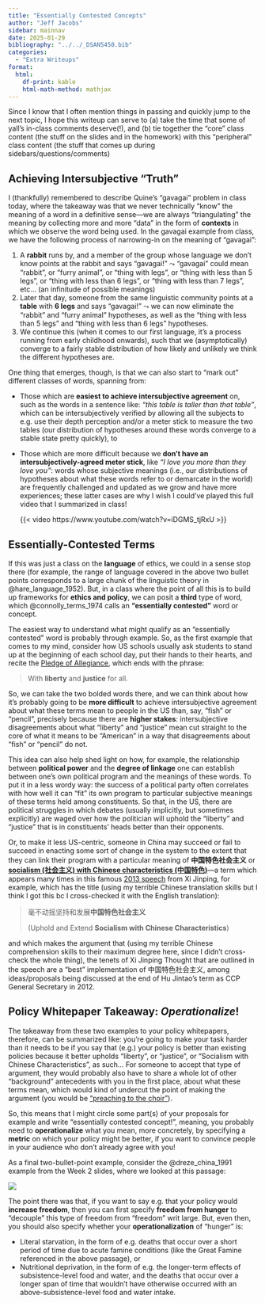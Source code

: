 ```yaml
---
title: "Essentially Contested Concepts"
author: "Jeff Jacobs"
sidebar: mainnav
date: 2025-01-29
bibliography: "../../_DSAN5450.bib"
categories:
  - "Extra Writeups"
format:
  html:
    df-print: kable
    html-math-method: mathjax
---
```


Since I know that I often mention things in passing and quickly jump to the next topic, I hope this writeup can serve to (a) take the time that some of yall's in-class comments deserve(!), and (b) tie together the "core" class content (the stuff on the slides and in the homework) with this "peripheral" class content (the stuff that comes up during sidebars/questions/comments)

## Achieving Intersubjective "Truth"

I (thankfully) remembered to describe Quine's "gavagai" problem in class today, where the takeaway was that we never technically "know" the meaning of a word in a definitive sense---we are always "triangulating" the meaning by collecting more and more "data" in the form of **contexts** in which we observe the word being used. In the gavagai example from class, we have the following process of narrowing-in on the meaning of "gavagai":

1. A **rabbit** runs by, and a member of the group whose language we don't know points at the rabbit and says "gavagai!" $\leadsto$ "gavagai" could mean "rabbit", or "furry animal", or "thing with legs", or "thing with less than 5 legs", or "thing with less than 6 legs", or "thing with less than 7 legs", etc... (an infinitude of possible meanings)
2. Later that day, someone from the same linguistic community points at a **table** with **6 legs** and says "gavagai!" $\leadsto$ we can now eliminate the "rabbit" and "furry animal" hypotheses, as well as the "thing with less than 5 legs" and "thing with less than 6 legs" hypotheses.
3. We continue this (when it comes to our first language, it's a process running from early childhood onwards), such that we (asymptotically) converge to a fairly stable distribution of how likely and unlikely we think the different hypotheses are.

One thing that emerges, though, is that we can also start to "mark out" different classes of words, spanning from:

* Those which are **easiest to achieve intersubjective agreement** on, such as the words in a sentence like: *"this table is taller than that table"*, which can be intersubjectively verified by allowing all the subjects to e.g. use their depth perception and/or a meter stick to measure the two tables (our distribution of hypotheses around these words converge to a stable state pretty quickly), to
* Those which are more difficult because we **don't have an intersubjectively-agreed meter stick**, like *"I love you more than they love you"*: words whose subjective meanings (i.e., our distributions of hypotheses about what these words refer to or demarcate in the world) are frequently challenged and updated as we grow and have more experiences; these latter cases are why I wish I could've played this full video that I summarized in class!

  {{< video https://www.youtube.com/watch?v=iDGMS_tjRxU >}}

## Essentially-Contested Terms

If this was just a class on the **language** of ethics, we could in a sense stop there (for example, the range of language covered in the above two bullet points corresponds to a large chunk of the linguistic theory in @hare_language_1952). But, in a class where the point of all this is to build up frameworks for **ethics and policy**, we can posit a **third** type of word, which @connolly_terms_1974 calls an **"essentially contested"** word or concept.

The easiest way to understand what might qualify as an "essentially contested" word is probably through example. So, as the first example that comes to my mind, consider how US schools usually ask students to stand up at the beginning of each school day, put their hands to their hearts, and recite the [Pledge of Allegiance](https://en.wikipedia.org/wiki/Pledge_of_Allegiance), which ends with the phrase:

> With **liberty** and **justice** for all.

So, we can take the two bolded words there, and we can think about how it's probably going to be **more difficult** to achieve intersubjective agreement about what these terms mean to people in the US than, say, "fish" or "pencil", precisely because there are **higher stakes**: intersubjective disagreements about what "liberty" and "justice" mean cut straight to the core of what it means to be "American" in a way that disagreements about "fish" or "pencil" do not.

This idea can also help shed light on how, for example, the relationship between **political power** and the **degree of linkage** one can establish between one's own political program and the meanings of these words. To put it in a less wordy way: the success of a political party often correlates with how well it can "fit" its own program to particular subjective meanings of these terms held among constituents. So that, in the US, there are political struggles in which debates (usually implicitly, but sometimes explicitly) are waged over how the politician will uphold the "liberty" and "justice" that is in constituents' heads better than their opponents.

Or, to make it less US-centric, someone in China may succeed or fail to succeed in enacting some sort of change in the system to the extent that they can link their program with a particular meaning of **中国特色社会主义** or **[socialism (社会主义) with Chinese characteristics (中国特色)](https://en.wikipedia.org/wiki/Socialism_with_Chinese_characteristics)**---a term which appears many times in this famous [2013 speech](https://syss.12371.cn/2015/05/18/ARTI1431918530288642.shtml) from Xi Jinping, for example, which has the title (using my terrible Chinese translation skills but I think I got this bc I cross-checked it with the English translation):

> 毫不动摇坚持和发展**中国特色社会主义**
> 
> (Uphold and Extend **Socialism with Chinese Characteristics**)

and which makes the argument that (using my terrible Chinese comprehension skills to their maximum degree here, since I didn't cross-check the whole thing), the tenets of Xi Jinping Thought that are outlined in the speech are a "best" implementation of 中国特色社会主义, among ideas/proposals being discussed at the end of Hu Jintao's term as CCP General Secretary in 2012.

## Policy Whitepaper Takeaway: *Operationalize*!

The takeaway from these two examples to your policy whitepapers, therefore, can be summarized like: you're going to make your task harder than it needs to be if you say that (e.g.) your policy is better than existing policies because it better upholds "liberty", or "justice", or "Socialism with Chinese Characteristics", as such... For someone to accept that type of argument, they would probably also have to share a whole lot of other "background" antecedents with you in the first place, about what these terms mean, which would kind of undercut the point of making the argument (you would be ["preaching to the choir"](https://www.merriam-webster.com/dictionary/preach%20to%20the%20choir)).

So, this means that I might circle some part(s) of your proposals for example and write "essentially contested concept!", meaning, you probably need to **operationalize** what you mean, more concretely, by specifying a **metric** on which your policy might be better, if you want to convince people in your audience who don't already agree with you!

As a final two-bullet-point example, consider the @dreze_china_1991 example from the Week 2 slides, where we looked at this passage:

![](images/china_india.png){fig-align="center"}

The point there was that, if you want to say e.g. that your policy would **increase freedom**, then you can first specify **freedom from hunger** to "decouple" this type of freedom from "freedom" writ large. But, even then, you should also specify whether your **operationalization** of "hunger" is:

* Literal starvation, in the form of e.g. deaths that occur over a short period of time due to acute famine conditions (like the Great Famine referenced in the above passage), or
* Nutritional deprivation, in the form of e.g. the longer-term effects of subsistence-level food and water, and the deaths that occur over a longer span of time that wouldn't have otherwise occurred with an above-subsistence-level food and water intake.

